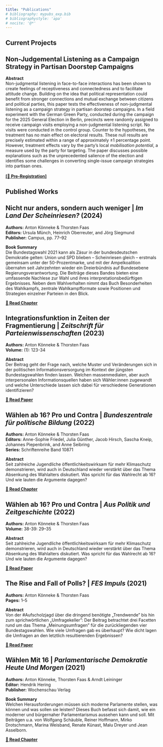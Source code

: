 ```yaml
---
title: "Publications"
# bibliography: mypubs_exp.bib
# bibliographystyle: 'apa'
# nocite: '@*'
---
```


## Current Projects

:::{.callout-note icon="false"}
## Non-Judgemental Listening as a Campaign Strategy in Partisan Doorstep Campaigns

**Abstract**\
Non-judgmental listening in face-to-face interactions has been shown to create feelings of receptiveness and connectedness and to facilitate attitude change. Building on the idea that political representation could benefit from stronger connections and mutual exchange between citizens and political parties, this paper tests the effectiveness of non-judgmental listening as a campaign strategy in partisan doorstep campaigns. In a field experiment with the German Green Party, conducted during the campaign for the 2025 General Election in Berlin, precincts were randomly assigned to receive campaign visits employing a non-judgmental listening script. No visits were conducted in the control group. Counter to the hypotheses, the treatment has no main effect on electoral results. These null results are precisely estimated within a range of approximately ±1 percentage point. However, treatment effects vary by the party's local *mobilisation potential*, a measure used by the party for targeting. The paper discusses possible explanations such as the unprecedented salience of the election and identifies some challenges in converting single-issue campaign strategies into partisan ones.
\
\
[**\[📝 Pre-Registration\]**](https://doi.org/10.17605/OSF.IO/Z5W8E)

:::

## Published Works

:::{.callout-note collapse="false" icon="false"}
## Nicht nur anders, sondern auch weniger | *Im Land Der Scheinriesen?* (2024)

**Authors:** Anton Könneke & Thorsten Faas  
**Editors:** Ursula Münch, Heinrich Oberreuter, and Jörg Siegmund  
**Publisher:** Campus, pp. 77–92

**Book Summary**  
Die Bundestagswahl 2021 kann als Zäsur in der bundesdeutschen Demokratie gelten: Union und SPD blieben – Scheinriesen gleich – erstmals gemeinsam unter der 50-Prozentmarke, und mit der Ampelkoalition übernahm seit Jahrzehnten wieder ein Dreierbündnis auf Bundesebene Regierungsverantwortung. Die Beiträge dieses Bandes bieten eine umfassende Nachlese zur Wahl und ihres interpretationsbedürftigen Ergebnisses. Neben dem Wahlverhalten nimmt das Buch Besonderheiten des Wahlkampfs, zentrale Wahlkampfformate sowie Positionen und Strategien einzelner Parteien in den Blick.

[**📖 Read Chapter**](https://www.campus.de/buecher-campus-verlag/wissenschaft/politikwissenschaft/im_land_der_scheinriesen-17464.html?srsltid=AfmBOoqc4JCXW9SWm7CLbJbpFWLXhjY5tq6ex5zqqpMOTqULrsJhKo6O)
:::

:::{.callout-note collapse="false" icon="false"}
## Integrationsfunktion in Zeiten der Fragmentierung | *Zeitschrift für Parteienwissenschaften* (2023)

**Authors:** Anton Könneke & Thorsten Faas  
**Volume:** (1): 123-34

**Abstract**  
Der Beitrag geht der Frage nach, welche Muster und Veränderungen sich in der politischen Informationsversorgung im Kontext der jüngsten Bundestagswahlen finden lassen. Welchen massenmedialen, aber auch interpersonalen Informationsquellen haben sich Wähler:innen zugewandt und welche Unterschiede lassen sich dabei für verschiedene Generationen identifizieren?

[**📄 Read Paper**](https://mip.pruf.hhu.de/article/view/559/576)
:::

:::{.callout-note collapse="false" icon="false"}
## Wählen ab 16? Pro und Contra | *Bundeszentrale für politische Bildung* (2022)

**Authors:** Anton Könneke & Thorsten Faas  
**Editors:** Anne-Sophie Friedel, Julia Günther, Jacob Hirsch, Sascha Kneip, Johannes Piepenbrink, and Anne Seibring  
**Series:** Schriftenreihe Band 10871

**Abstract**  
Seit zahlreiche Jugendliche öffentlichkeitswirksam für mehr Klimaschutz demonstrieren, wird auch in Deutschland wieder verstärkt über das Thema Absenkung des Wahlalters diskutiert. Was spricht für das Wahlrecht ab 16? Und wie lauten die Argumente dagegen?

[**📖 Read Chapter**](https://www.bpb.de/shop/buecher/schriftenreihe/516681/repraesentation-identitaet-beteiligung/)
:::

:::{.callout-note collapse="false" icon="false"}
## Wählen ab 16? Pro und Contra | *Aus Politik und Zeitgeschichte* (2022)

**Authors:** Anton Könneke & Thorsten Faas  
**Volume:** 38-39: 29–35

**Abstract**  
Seit zahlreiche Jugendliche öffentlichkeitswirksam für mehr Klimaschutz demonstrieren, wird auch in Deutschland wieder verstärkt über das Thema Absenkung des Wahlalters diskutiert. Was spricht für das Wahlrecht ab 16? Und wie lauten die Argumente dagegen?

[**📄 Read Paper**](https://www.bpb.de/system/files/dokument_pdf/APuZ_2021-38-39_online.pdf)
:::

:::{.callout-note collapse="false" icon="false"}
## The Rise and Fall of Polls? | *FES Impuls* (2021)

**Authors:** Anton Könneke & Thorsten Faas  
**Pages:** 1–5

**Abstract**  
Von der #Aufscholzjagd über die dringend benötigte „Trendwende" bis hin zum sprichwörtlichen „Umfragekeller": Der Beitrag betrachtet drei Facetten rund um das Thema „Meinungsumfragen" für die zurückliegenden vier Bundestagswahlen. Wie viele Umfragen gab es überhaupt? Wie dicht lagen die Umfragen an den letztlich resultierenden Ergebnissen?

[**📄 Read Paper**](https://library.fes.de/pdf-files/a-p-b/18372.pdf)
:::

:::{.callout-note collapse="false" icon="false"}
## Wählen Mit 16 | *Parlamentarische Demokratie Heute Und Morgen* (2021)

**Authors:** Anton Könneke, Thorsten Faas & Arndt Leininger  
**Editor:** Hendrik Hering  
**Publisher:** Wochenschau Verlag

**Book Summary**  
Welchen Herausforderungen müssen sich moderne Parlamente stellen, was können und was sollen sie leisten? Dieses Buch befasst sich damit, wie ein moderner und bürgernaher Parlamentarismus aussehen kann und soll. Mit Beiträgen u.a. von Wolfgang Schäuble, Reiner Hoffmann, Mirko Drotschmann, Marina Weisband, Renate Künast, Malu Dreyer und Jean Asselborn.

[**📖 Read Chapter**](https://www.wochenschau-verlag.de/Parlamentarische-Demokratie-heute-und-morgen/41273)
:::